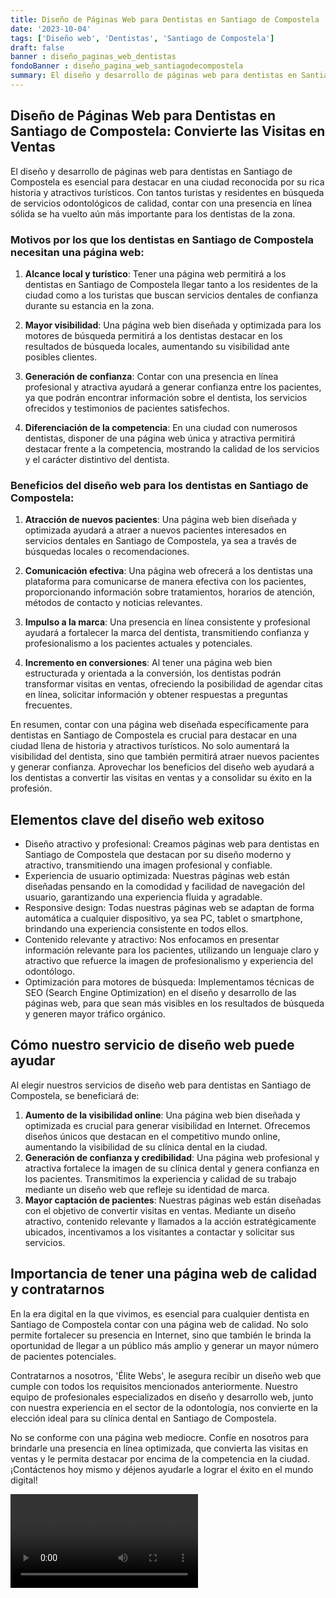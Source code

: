 ```yaml
---
title: Diseño de Páginas Web para Dentistas en Santiago de Compostela
date: '2023-10-04'
tags: ['Diseño web', 'Dentistas', 'Santiago de Compostela']
draft: false
banner : diseño_paginas_web_dentistas
fondoBanner : diseño_pagina_web_santiagodecompostela
summary: El diseño y desarrollo de páginas web para dentistas en Santiago de Compostela es esencial para destacar en una ciudad reconocida por su rica historia y atractivos turísticos. Con tantos turistas y residentes en búsqueda de servicios odontológicos de calidad, contar con una presencia en línea sólida se ha vuelto aún más importante para los dentistas de la zona.
---
```


## Diseño de Páginas Web para Dentistas en Santiago de Compostela: Convierte las Visitas en Ventas

El diseño y desarrollo de páginas web para dentistas en Santiago de Compostela es esencial para destacar en una ciudad reconocida por su rica historia y atractivos turísticos. Con tantos turistas y residentes en búsqueda de servicios odontológicos de calidad, contar con una presencia en línea sólida se ha vuelto aún más importante para los dentistas de la zona.

### Motivos por los que los dentistas en Santiago de Compostela necesitan una página web:

1. **Alcance local y turístico**: Tener una página web permitirá a los dentistas en Santiago de Compostela llegar tanto a los residentes de la ciudad como a los turistas que buscan servicios dentales de confianza durante su estancia en la zona.

2. **Mayor visibilidad**: Una página web bien diseñada y optimizada para los motores de búsqueda permitirá a los dentistas destacar en los resultados de búsqueda locales, aumentando su visibilidad ante posibles clientes.

3. **Generación de confianza**: Contar con una presencia en línea profesional y atractiva ayudará a generar confianza entre los pacientes, ya que podrán encontrar información sobre el dentista, los servicios ofrecidos y testimonios de pacientes satisfechos.

4. **Diferenciación de la competencia**: En una ciudad con numerosos dentistas, disponer de una página web única y atractiva permitirá destacar frente a la competencia, mostrando la calidad de los servicios y el carácter distintivo del dentista.

### Beneficios del diseño web para los dentistas en Santiago de Compostela:

1. **Atracción de nuevos pacientes**: Una página web bien diseñada y optimizada ayudará a atraer a nuevos pacientes interesados en servicios dentales en Santiago de Compostela, ya sea a través de búsquedas locales o recomendaciones.

2. **Comunicación efectiva**: Una página web ofrecerá a los dentistas una plataforma para comunicarse de manera efectiva con los pacientes, proporcionando información sobre tratamientos, horarios de atención, métodos de contacto y noticias relevantes.

3. **Impulso a la marca**: Una presencia en línea consistente y profesional ayudará a fortalecer la marca del dentista, transmitiendo confianza y profesionalismo a los pacientes actuales y potenciales.

4. **Incremento en conversiones**: Al tener una página web bien estructurada y orientada a la conversión, los dentistas podrán transformar visitas en ventas, ofreciendo la posibilidad de agendar citas en línea, solicitar información y obtener respuestas a preguntas frecuentes.

En resumen, contar con una página web diseñada específicamente para dentistas en Santiago de Compostela es crucial para destacar en una ciudad llena de historia y atractivos turísticos. No solo aumentará la visibilidad del dentista, sino que también permitirá atraer nuevos pacientes y generar confianza. Aprovechar los beneficios del diseño web ayudará a los dentistas a convertir las visitas en ventas y a consolidar su éxito en la profesión.

<GifSeo />

<Cta />

## Elementos clave del diseño web exitoso

- Diseño atractivo y profesional: Creamos páginas web para dentistas en Santiago de Compostela que destacan por su diseño moderno y atractivo, transmitiendo una imagen profesional y confiable.
- Experiencia de usuario optimizada: Nuestras páginas web están diseñadas pensando en la comodidad y facilidad de navegación del usuario, garantizando una experiencia fluida y agradable.
- Responsive design: Todas nuestras páginas web se adaptan de forma automática a cualquier dispositivo, ya sea PC, tablet o smartphone, brindando una experiencia consistente en todos ellos.
- Contenido relevante y atractivo: Nos enfocamos en presentar información relevante para los pacientes, utilizando un lenguaje claro y atractivo que refuerce la imagen de profesionalismo y experiencia del odontólogo.
- Optimización para motores de búsqueda: Implementamos técnicas de SEO (Search Engine Optimization) en el diseño y desarrollo de las páginas web, para que sean más visibles en los resultados de búsqueda y generen mayor tráfico orgánico.

## Cómo nuestro servicio de diseño web puede ayudar

Al elegir nuestros servicios de diseño web para dentistas en Santiago de Compostela, se beneficiará de:

1. **Aumento de la visibilidad online**: Una página web bien diseñada y optimizada es crucial para generar visibilidad en Internet. Ofrecemos diseños únicos que destacan en el competitivo mundo online, aumentando la visibilidad de su clínica dental en la ciudad.
2. **Generación de confianza y credibilidad**: Una página web profesional y atractiva fortalece la imagen de su clínica dental y genera confianza en los pacientes. Transmitimos la experiencia y calidad de su trabajo mediante un diseño web que refleje su identidad de marca.
3. **Mayor captación de pacientes**: Nuestras páginas web están diseñadas con el objetivo de convertir visitas en ventas. Mediante un diseño atractivo, contenido relevante y llamados a la acción estratégicamente ubicados, incentivamos a los visitantes a contactar y solicitar sus servicios.

## Importancia de tener una página web de calidad y contratarnos

En la era digital en la que vivimos, es esencial para cualquier dentista en Santiago de Compostela contar con una página web de calidad. No solo permite fortalecer su presencia en Internet, sino que también le brinda la oportunidad de llegar a un público más amplio y generar un mayor número de pacientes potenciales.

Contratarnos a nosotros, 'Élite Webs', le asegura recibir un diseño web que cumple con todos los requisitos mencionados anteriormente. Nuestro equipo de profesionales especializados en diseño y desarrollo web, junto con nuestra experiencia en el sector de la odontología, nos convierte en la elección ideal para su clínica dental en Santiago de Compostela.

No se conforme con una página web mediocre. Confíe en nosotros para brindarle una presencia en línea optimizada, que convierta las visitas en ventas y le permita destacar por encima de la competencia en la ciudad. ¡Contáctenos hoy mismo y déjenos ayudarle a lograr el éxito en el mundo digital!

<Video />

<CtaBot job='Dentistas' city='Santiago de Compostela'/>

<Gmaps query='Santiago de Compostela+españa+maps' />